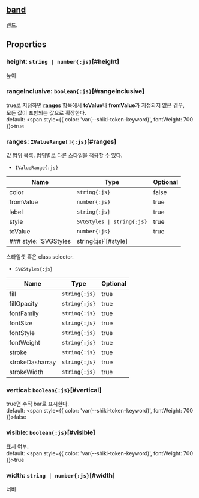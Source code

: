 ## [band](/config/config/band)
밴드.
## Properties

### height: `string | number{:js}`[#height]
높이  

### rangeInclusive: `boolean{:js}`[#rangeInclusive]
true로 지정하면  **[ranges](#ranges)**  항목에서  **toValue**나 **fromValue**가 지정되지 않은 경우,  
모든 값이 포함되는 값으로 확장한다.  
default: <span style={{ color: 'var(--shiki-token-keyword)', fontWeight: 700 }}>true</span>
### ranges: `IValueRange[]{:js}`[#ranges]
값 범위 목록.
범위별로 다른 스타일을 적용할 수 있다.  
- `IValueRange{:js}` 

| Name | Type | Optional |  
| ----- | ----- | ----- |  
| color | `string{:js}` | false |  
| fromValue | `number{:js}` | true |  
| label | `string{:js}` | true |  
| style | `SVGStyles \| string{:js}` | true |  
| toValue | `number{:js}` | true |
### style: `SVGStyles | string{:js}`[#style]
스타일셋 혹은 class selector.  
- `SVGStyles{:js}` 

| Name | Type | Optional |  
| ----- | ----- | ----- |  
| fill | `string{:js}` | true |  
| fillOpacity | `string{:js}` | true |  
| fontFamily | `string{:js}` | true |  
| fontSize | `string{:js}` | true |  
| fontStyle | `string{:js}` | true |  
| fontWeight | `string{:js}` | true |  
| stroke | `string{:js}` | true |  
| strokeDasharray | `string{:js}` | true |  
| strokeWidth | `string{:js}` | true |
### vertical: `boolean{:js}`[#vertical]
true면 수직 bar로 표시한다.  
default: <span style={{ color: 'var(--shiki-token-keyword)', fontWeight: 700 }}>false</span>
### visible: `boolean{:js}`[#visible]
표시 여부.  
default: <span style={{ color: 'var(--shiki-token-keyword)', fontWeight: 700 }}>true</span>
### width: `string | number{:js}`[#width]
너비  
